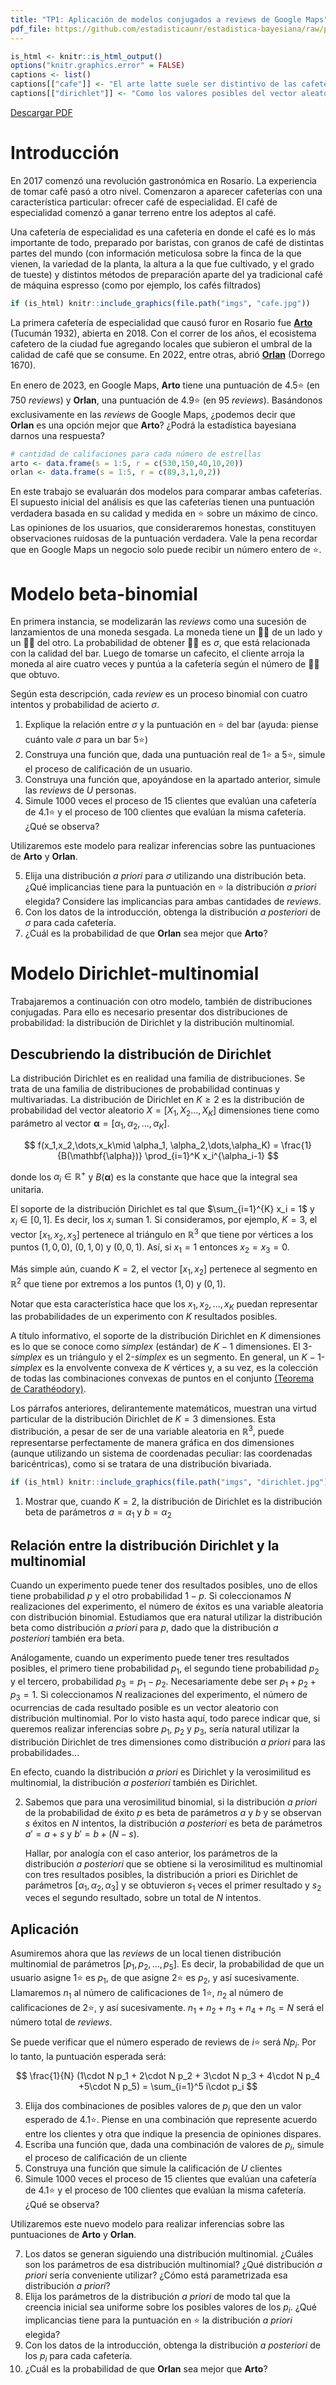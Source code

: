 ```yaml
---
title: "TP1: Aplicación de modelos conjugados a reviews de Google Maps"
pdf_file: https://github.com/estadisticaunr/estadistica-bayesiana/raw/pdf/trabajos_practicos/01_tp1.pdf
---
```


```r
is_html <- knitr::is_html_output()
options("knitr.graphics.error" = FALSE)
captions <- list()
captions[["cafe"]] <- "El arte latte suele ser distintivo de las cafeterías de especialidad"
captions[["dirichlet"]] <- "Como los valores posibles del vector aleatorio tridimensional yacen en un plano, la distribución de probabilidad puede representarse gráficamente con facilidad "
```


::: {.content-visible when-format="html"}

[Descargar PDF]({{< meta pdf_file >}})

:::

# Introducción

En 2017 comenzó una revolución gastronómica en Rosario. La experiencia de tomar café pasó a otro nivel. Comenzaron a aparecer cafeterías con una característica particular: ofrecer café de especialidad. El café de especialidad comenzó a ganar terreno entre los adeptos al café.

Una cafetería de especialidad es una cafetería en donde el café es lo más importante de todo, preparado por baristas, con granos de café de distintas partes del mundo (con información meticulosa sobre la finca de la que vienen, la variedad de la planta, la altura a la que fue cultivado, y el grado de tueste) y distintos métodos de preparación aparte del ya tradicional café de máquina espresso (como por ejemplo, los cafés filtrados)

```r
if (is_html) knitr::include_graphics(file.path("imgs", "cafe.jpg"))
```

La primera cafetería de especialidad que causó furor en Rosario fue [**Arto**](https://www.instagram.com/artocafe/?hl=es) (Tucumán 1932), abierta en 2018. Con el correr de los años, el ecosistema cafetero de la ciudad fue agregando locales que subieron el umbral de la calidad de café que se consume. En 2022, entre otras, abrió [**Orlan**](https://www.instagram.com/cafeorlan/?hl=es) (Dorrego 1670).

En enero de 2023, en Google Maps, **Arto** tiene una puntuación de 4.5⭐ (en 750 *reviews*) y **Orlan**, una puntuación de 4.9⭐ (en 95 *reviews*). Basándonos exclusivamente en las *reviews* de Google Maps, ¿podemos decir que **Orlan** es una opción mejor que **Arto**? ¿Podrá la estadística bayesiana darnos una respuesta?

```r
# cantidad de califaciones para cada número de estrellas
arto <- data.frame(s = 1:5, r = c(530,150,40,10,20))
orlan <- data.frame(s = 1:5, r = c(89,3,1,0,2))
```

En este trabajo se evaluarán dos modelos para comparar ambas cafeterías. El supuesto inicial del análisis es que las cafeterías tienen una puntuación verdadera basada en su calidad y medida en ⭐ sobre un máximo de cinco. Las opiniones de los usuarios, que consideraremos honestas, constituyen observaciones ruidosas de la puntuación verdadera. Vale la pena recordar que en Google Maps un negocio solo puede recibir un número entero de ⭐.

# Modelo beta-binomial

En primera instancia, se modelizarán las *reviews* como una sucesión de lanzamientos de una moneda sesgada. La moneda tiene un 👍🏼 de un lado y un 👎🏼 del otro. La probabilidad de obtener 👍🏼 es $\sigma$, que está relacionada con la calidad del bar. Luego de tomarse un cafecito, el cliente arroja la moneda al aire cuatro veces y puntúa a la cafetería según el número de 👍🏼 que obtuvo.

Según esta descripción, cada *review* es un proceso binomial con cuatro intentos y probabilidad de acierto $\sigma$.

1.  Explique la relación entre $\sigma$ y la puntuación en ⭐ del bar (ayuda: piense cuánto vale $\sigma$ para un bar 5⭐)
2.  Construya una función que, dada una puntuación real de 1⭐ a 5⭐, simule el proceso de calificación de un usuario.
3.  Construya una función que, apoyándose en la apartado anterior, simule las *reviews* de $U$ personas.
4.  Simule 1000 veces el proceso de 15 clientes que evalúan una cafetería de 4.1⭐ y el proceso de 100 clientes que evalúan la misma cafetería. ¿Qué se observa?

Utilizaremos este modelo para realizar inferencias sobre las puntuaciones de **Arto** y **Orlan**.

5.  Elija una distribución *a priori* para $\sigma$ utilizando una distribución beta. ¿Qué implicancias tiene para la puntuación en ⭐ la distribución *a priori* elegida? Considere las implicancias para ambas cantidades de *reviews*.
6.  Con los datos de la introducción, obtenga la distribución *a posteriori* de $\sigma$ para cada cafetería.
7.  ¿Cuál es la probabilidad de que **Orlan** sea mejor que **Arto**?

<!--# https://towardsdatascience.com/adding-error-bars-to-5-star-reviews-a-bayesian-approach-d6fef78b3382 -->

# Modelo Dirichlet-multinomial

Trabajaremos a continuación con otro modelo, también de distribuciones conjugadas. Para ello es necesario presentar dos distribuciones de probabilidad: la distribución de Dirichlet y la distribución multinomial.

## Descubriendo la distribución de Dirichlet

La distribución Dirichlet es en realidad una familia de distribuciones. Se trata de una familia de distribuciones de probabilidad continuas y multivariadas. La distribución de Dirichlet en $K \geq 2$ es la distribución de probabilidad del vector aleatorio $X=[X_1, X_2 \dots, X_K]$ dimensiones tiene como parámetro al vector $\mathbf{\alpha} = [\alpha_1, \alpha_2, \dots,\alpha_K]$.

$$
f(x_1,x_2,\dots,x_k\mid \alpha_1, \alpha_2,\dots,\alpha_K) = \frac{1}{B(\mathbf{\alpha})} \prod_{i=1}^K x_i^{\alpha_i-1}
$$

donde los $\alpha_i \in \mathbb{R}^+$ y $B(\mathbf{\alpha})$ es la constante que hace que la integral sea unitaria.

El soporte de la distribución Dirichlet es tal que $\sum_{i=1}^{K} x_i = 1$ y $x_i \in [0,1]$. Es decir, los $x_i$ suman 1. Si consideramos, por ejemplo, $K=3$, el vector $[x_1, x_2, x_3]$ pertenece al triángulo en $\mathbb{R}^3$ que tiene por vértices a los puntos $(1,0,0)$, $(0,1,0)$ y $(0,0,1)$. Así, si $x_1=1$ entonces $x_2=x_3=0$.

Más simple aún, cuando $K=2$, el vector $[x_1,x_2]$ pertenece al segmento en $\mathbb{R}^2$ que tiene por extremos a los puntos $(1,0)$ y $(0,1)$.

Notar que esta característica hace que los $x_1,x_2,\dots,x_K$ puedan representar las probabilidades de un experimento con $K$ resultados posibles.

A título informativo, el soporte de la distribución Dirichlet en $K$ dimensiones es lo que se conoce como _simplex_ (estándar) de $K-1$ dimensiones. El $3$-_simplex_ es un triángulo y el $2$-_simplex_ es un segmento. En general, un $K-1$-_simplex_ es la envolvente convexa de $K$ vértices y, a su vez, es la colección de todas las combinaciones convexas de puntos en el conjunto [(Teorema de Carathéodory)](https://es.wikipedia.org/wiki/Teorema_de_Carath%C3%A9odory).

Los párrafos anteriores, delirantemente matemáticos, muestran una virtud particular de la distribución Dirichlet de $K=3$ dimensiones. Esta distribución, a pesar de ser de una variable aleatoria en $\mathbb{R}^3$, puede representarse perfectamente de manera gráfica en dos dimensiones (aunque utilizando un sistema de coordenadas peculiar: las coordenadas baricéntricas), como si se tratara de una distribución bivariada.

```r
if (is_html) knitr::include_graphics(file.path("imgs", "dirichlet.jpg"))
```

<!-- (hacer plots con el paquete \`ggtern\`\`) -->

1.  Mostrar que, cuando $K=2$, la distribución de Dirichlet es la distribución beta de parámetros $a=\alpha_1$ y $b=\alpha_2$

## Relación entre la distribución Dirichlet y la multinomial

Cuando un experimento puede tener dos resultados posibles, uno de ellos tiene probabilidad $p$ y el otro probabilidad $1-p$. Si coleccionamos $N$ realizaciones del experimento, el número de éxitos es una variable aleatoria con distribución binomial. Estudiamos que era natural utilizar la distribución beta como distribución *a priori* para $p$, dado que la distribución *a posteriori* también era beta.

Análogamente, cuando un experimento puede tener tres resultados posibles, el primero tiene probabilidad $p_1$, el segundo tiene probabilidad $p_2$ y el tercero, probabilidad $p_3 = p_1 - p_2$. Necesariamente debe ser $p_1+p_2+p_3=1$. Si coleccionamos $N$ realizaciones del experimento, el número de ocurrencias de cada resultado posible es un vector aleatorio con distribución multinomial. Por lo visto hasta aquí, todo parece indicar que, si queremos realizar inferencias sobre $p_1$, $p_2$ y $p_3$, sería natural utilizar la distribución Dirichlet de tres dimensiones como distribución *a priori* para las probabilidades...

En efecto, cuando la distribución *a priori* es Dirichlet y la verosimilitud es multinomial, la distribución *a posteriori* también es Dirichlet.

2.  Sabemos que para una verosimilitud binomial, si la distribución *a priori* de la probabilidad de éxito $p$ es beta de parámetros $a$ y $b$ y se observan $s$ éxitos en $N$ intentos, la distribución *a posteriori* es beta de parámetros $a' = a+s$ y $b'=b+(N-s)$.

    Hallar, por analogía con el caso anterior, los parámetros de la distribución *a posteriori* que se obtiene si la verosimilitud es multinomial con tres resultados posibles, la distribución a priori es Dirichlet de parámetros $[\alpha_1,\alpha_2,\alpha_3]$ y se obtuvieron $s_1$ veces el primer resultado y $s_2$ veces el segundo resultado, sobre un total de $N$ intentos.

## Aplicación

Asumiremos ahora que las *reviews* de un local tienen distribución multinomial de parámetros $[p_1,p_2,\dots,p_5]$. Es decir, la probabilidad de que un usuario asigne 1⭐ es $p_1$, de que asigne 2⭐ es $p_2$, y así sucesivamente. Llamaremos $n_1$ al número de calificaciones de 1⭐, $n_2$ al número de calificaciones de 2⭐, y así sucesivamente. $n_1+n_2+n_3+n_4+n_5 = N$ será el número total de *reviews*.

Se puede verificar que el número esperado de reviews de $i$⭐ será $N p_i$. Por lo tanto, la puntuación esperada será:

$$
\frac{1}{N} (1\cdot N p_1 + 2\cdot N p_2 + 3\cdot N p_3 + 4\cdot N p_4 +5\cdot N p_5) = \sum_{i=1}^5 i\cdot p_i
$$

3.  Elija dos combinaciones de posibles valores de $p_i$ que den un valor esperado de 4.1⭐. Piense en una combinación que represente acuerdo entre los clientes y otra que indique la presencia de opiniones dispares.
4.  Escriba una función que, dada una combinación de valores de $p_i$, simule el proceso de calificación de un cliente
5.  Construya una función que simule la calificación de $U$ clientes
6.  Simule 1000 veces el proceso de 15 clientes que evalúan una cafetería de 4.1⭐ y el proceso de 100 clientes que evalúan la misma cafetería. ¿Qué se observa?

Utilizaremos este nuevo modelo para realizar inferencias sobre las puntuaciones de **Arto** y **Orlan**.

7.  Los datos se generan siguiendo una distribución multinomial. ¿Cuáles son los parámetros de esa distribución multinomial? ¿Qué distribución *a priori* sería conveniente utilizar? ¿Cómo está parametrizada esa distribución *a priori*?
8.  Elija los parámetros de la distribución *a priori* de modo tal que la creencia inicial sea uniforme sobre los posibles valores de los $p_i$. ¿Qué implicancias tiene para la puntuación en ⭐ la distribución *a priori* elegida?
9.  Con los datos de la introducción, obtenga la distribución *a posteriori* de los $p_i$ para cada cafetería.
10. ¿Cuál es la probabilidad de que **Orlan** sea mejor que **Arto**?

<!--# Principalmente de: https://fulmicoton.com/posts/bayesian_rating/ -->

<!--# Un análisis adicional en: https://www.evanmiller.org/ranking-items-with-star-ratings.html -->
